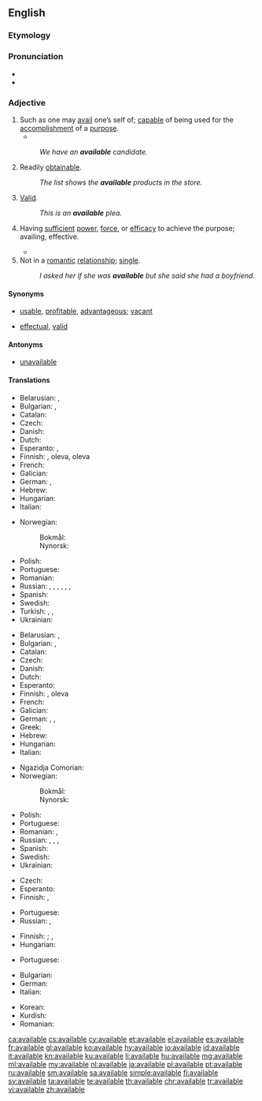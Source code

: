 ==English==

===Etymology===
{{suffix|avail|able|lang=en}}

===Pronunciation===
* {{IPA|/əˈveɪləb(ə)l/|lang=en}}
* {{audio|en-us-available.ogg|Audio (US)|lang=en}}

===Adjective===
{{en-adj}}

# Such as one may [[avail]] one’s self of; [[capable]] of being used for the [[accomplishment]] of a [[purpose]].
#* {{quote-book|year=1905|author=[[w:Emma Orczy|Baroness Emmuska Orczy]]
|title=[[w:The Case of Miss Elliott|The Affair at the Novelty Theatre]]
|chapter=2|url=http://openlibrary.org/works/OL8479084W
|passage=For this scene, a large number of supers are engaged, and in order to further swell the crowd, practically all the '''available''' stage hands have to ‘walk on’ dressed in various coloured dominoes, and all wearing masks.}}
#: ''We have an '''available''' candidate.''
# Readily [[obtainable]].
#: ''The list shows the '''available''' products in the store.''
# {{context|legal|lang=en}} [[valid|Valid]].
#: ''This is an '''available''' plea.''
# {{context|archaic|lang=en}} Having [[sufficient]] [[power]], [[force]], or [[efficacy]] to achieve the purpose; availing, effective.
#* {{quote-book|title=Proceedings - Institution of Mechanical Engineers|section=canal Boat Propulsion|author=Henry Banroft|passage=The different navigations she had to pass through for this purpose were such that only an independent method of propulsion would be available.|year=1897}}
# Not in a [[romantic]] [[relationship]]; [[single]].
#: ''I asked her if she was '''available''' but she said she had a boyfriend.''

====Synonyms====
* {{sense|such as can be availed of}} [[usable]], [[profitable]], [[advantageous]]; [[vacant]] {{qualifier|of a location}}
* {{sense|legally valid}} [[effectual]], [[valid]]

====Antonyms====
* {{sense|such as can be availed of}} [[unavailable]]

====Translations====
{{trans-top|capable of being used}}
* Belarusian: {{t|be|дасту́пны|m|sc=Cyrl}}, {{t|be|ная́ўны|m|sc=Cyrl}}
* Bulgarian: {{t+|bg|годен}}, {{t+|bg|полезен}}
* Catalan: {{t|ca|disponible}}
* Czech: {{t|cs|k dispozici}}
* Danish: {{t+|da|tilgængelig}}
* Dutch: {{t+|nl|beschikbaar}}
* Esperanto: {{t+|eo|preta}}, {{t|eo|uzebla}}
* Finnish: {{t|fi|käytettävissä}} {{t+|fi|oleva}}, {{t|fi|saatavilla}} oleva, {{t|fi|käsillä}} oleva
* French: {{t+|fr|disponible}}
* Galician: {{t+|gl|dispoñible}}
* German: {{t+|de|verfügbar}}, {{t+|de|disponibel}}
* Hebrew: {{t|he|זָמִין|m|tr=zamín}}
* Hungarian: {{t|hu|rendelkezésre álló}}
* Italian: {{t+|it|disponibile}}
{{trans-mid}}
* Norwegian:
*: Bokmål: {{t|nb|tilgjengelig}}
*: Nynorsk: {{t|nn|tilgjengeleg}}
* Polish: {{t+|pl|wolny}}
* Portuguese: {{t+|pt|disponível}}
* Romanian: {{t+|ro|disponibil}}
* Russian: {{t+|ru|досту́пный}}, {{t+|ru|нали́чный}}, {{t+|ru|распоряжение|alt=(име́ющийся) в распоряже́нии}}, {{t+|ru|наличие|alt=(име́ющийся) в нали́чии}}, {{t+|ru|подходя́щий}}, {{t+|ru|го́дный}}, {{t+|ru|приго́дный}}
* Spanish: {{t+|es|disponible}}
* Swedish: {{t+|sv|tillgänglig}}
* Turkish: {{t+|tr|var}}, {{t+|tr|mevcut}}, {{t|tr|kullanıma hazır}}
* Ukrainian: {{t|uk|досту́пний|m|sc=Cyrl}}
{{trans-bottom}}

{{trans-top|readily obtainable}}
* Belarusian: {{t|be|дасту́пны|m|sc=Cyrl}}, {{t|be|ная́ўны|m|sc=Cyrl}}
* Bulgarian: {{t+|bg|наличен}}, {{t+|bg|разполагаем}}
* Catalan: {{t|ca|disponible}}
* Czech: {{t|cs|dostupný|m}}
* Danish: {{t+|da|tilgængelig}}
* Dutch: {{t+|nl|beschikbaar}}
* Esperanto: {{t|eo|havebla}}
* Finnish: {{t|fi|saatavilla}} {{t+|fi|oleva}}, {{t|fi|saatavissa}} oleva
* French: {{t+|fr|disponible}}
* Galician: {{t+|gl|dispoñible}}
* German: {{t+|de|verfügbar}}, {{t+|de|disponibel}}, {{t+|de|erhältlich}}
* Greek: {{t+|el|διαθέσιμος|f}}
* Hebrew: {{t|he|זָמִין|m|tr=zamín}}
* Hungarian: {{t+|hu|kapható}}
* Italian: {{t+|it|disponibile}}
{{trans-mid}}
* Ngazidja Comorian: {{t|zdj|tayari}}
* Norwegian:
*: Bokmål: {{t|nb|tilgjengelig}}
*: Nynorsk: {{t|nn|tilgjengeleg}}
* Polish: {{t+|pl|dostępny}}
* Portuguese: {{t+|pt|disponível}}
* Romanian: {{t+|ro|disponibil}}, {{t|ro|procurabil}}
* Russian: {{t+|ru|досту́пный|m}}, {{t+|ru|нали́чный}}, {{t+|ru|распоряжение|alt=(име́ющийся) в распоряже́нии}}, {{t+|ru|наличие|alt=(име́ющийся) в нали́чии}}
* Spanish: {{t+|es|disponible}}
* Swedish: {{t+|sv|tillgänglig}}
* Ukrainian: {{t|uk|досту́пний|m|sc=Cyrl}}
{{trans-bottom}}

{{trans-top|law: valid}}
* Czech: {{t+|cs|platný}}
* Esperanto: {{t|eo|valida}}
* Finnish: {{t+|fi|lainvoimainen}}, {{t+|fi|validi}}
{{trans-mid}}
* Portuguese: {{t+|pt|válido|m}}
* Russian: {{t+|ru|действи́тельный}}, {{t+|ru|правомо́чный}}
{{trans-bottom}}

{{trans-top|having sufficient power or efficacy}}
* Finnish: {{t+|fi|kelvollinen}}; {{gloss|to be valid}} {{t|fi|tulla kysymykseen}}, {{t+|fi|kelvata}}
* Hungarian: {{t+|hu|érvényes}}
{{trans-mid}}
* Portuguese: {{t+|pt|válido}}
{{trans-bottom}}

{{checktrans-top}}
* Bulgarian: {{t+check|bg|валиден}}
* German: {{t+check|de|gültig}}
* Italian: {{t+check|it|valido}}
{{trans-mid}}
* Korean: {{t-check|ko|유효한|sc=Kore}}
* Kurdish: {{t-check|ku|berdest}}
* Romanian: {{t+check|ro|valid}}
{{trans-bottom}}

[[ca:available]]
[[cs:available]]
[[cy:available]]
[[et:available]]
[[el:available]]
[[es:available]]
[[fr:available]]
[[gl:available]]
[[ko:available]]
[[hy:available]]
[[io:available]]
[[id:available]]
[[it:available]]
[[kn:available]]
[[ku:available]]
[[li:available]]
[[hu:available]]
[[mg:available]]
[[ml:available]]
[[my:available]]
[[nl:available]]
[[ja:available]]
[[pl:available]]
[[pt:available]]
[[ru:available]]
[[sm:available]]
[[sa:available]]
[[simple:available]]
[[fi:available]]
[[sv:available]]
[[ta:available]]
[[te:available]]
[[th:available]]
[[chr:available]]
[[tr:available]]
[[vi:available]]
[[zh:available]]